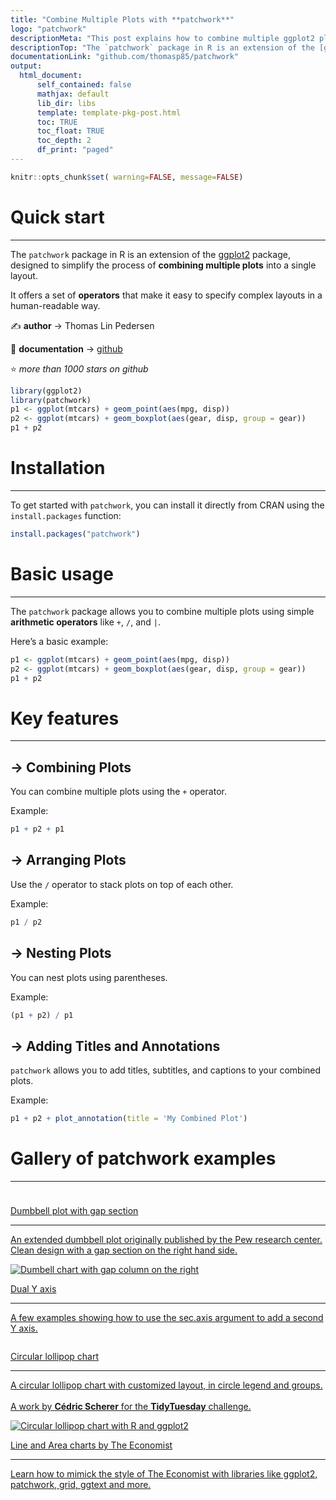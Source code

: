 ```yaml
---
title: "Combine Multiple Plots with **patchwork**"
logo: "patchwork"
descriptionMeta: "This post explains how to combine multiple ggplot2 plots into a single layout using the patchwork package. It provides several reproducible examples with explanation and R code."
descriptionTop: "The `patchwork` package in R is an extension of the [ggplot2](https://r-graph-gallery.com/ggplot2-package.html) package, designed to simplify the process of **combining multiple plots** into a single layout.<br/>This post showcases the **key features** of `patchwork` and provides a set of **graph examples** using the package."
documentationLink: "github.com/thomasp85/patchwork"
output:
  html_document:
      self_contained: false    
      mathjax: default
      lib_dir: libs
      template: template-pkg-post.html
      toc: TRUE
      toc_float: TRUE
      toc_depth: 2
      df_print: "paged"
---
```


```r
knitr::opts_chunk$set( warning=FALSE, message=FALSE)
```

<div class="container">

# Quick start
***
The `patchwork` package in R is an extension of the [ggplot2](https://r-graph-gallery.com/ggplot2-package.html) package, designed to simplify the process of **combining multiple plots** into a single layout.

<div class = "row">

<div class = "col-md-5  col-sm-12 align-self-center">

It offers a set of **operators** that make it easy to specify complex layouts in a human-readable way.

✍️ **author** &rarr; Thomas Lin Pedersen

📘 **documentation** &rarr; [github](https://thomasp85.github.io/patchwork/)

⭐️ *more than 1000 stars on github*
</div>

<div class = "col-md-7  col-sm-12">
```r
library(ggplot2)
library(patchwork)
p1 <- ggplot(mtcars) + geom_point(aes(mpg, disp))
p2 <- ggplot(mtcars) + geom_boxplot(aes(gear, disp, group = gear))
p1 + p2
```
</div>
</div>

# Installation
***
To get started with `patchwork`, you can install it directly from CRAN using the `install.packages` function:

```r
install.packages("patchwork")
```

# Basic usage 
***

The `patchwork` package allows you to combine multiple plots using simple **arithmetic operators** like `+`, `/`, and `|`.

Here's a basic example:

```r
p1 <- ggplot(mtcars) + geom_point(aes(mpg, disp))
p2 <- ggplot(mtcars) + geom_boxplot(aes(gear, disp, group = gear))
p1 + p2
```

# Key features
***

## &rarr; Combining Plots
You can combine multiple plots using the `+` operator.

Example:

```r
p1 + p2 + p1
```

## &rarr; Arranging Plots
Use the `/` operator to stack plots on top of each other.

Example:

```r
p1 / p2
```

## &rarr; Nesting Plots
You can nest plots using parentheses.

Example:

```r
(p1 + p2) / p1
```

## &rarr; Adding Titles and Annotations
`patchwork` allows you to add titles, subtitles, and captions to your combined plots.

Example:

```r
p1 + p2 + plot_annotation(title = 'My Combined Plot')
```

# Gallery of patchwork examples
***
<section class=bg id=portfolio style=padding-top:10px><div class=container><div class=row id=portfolio-items><div class="portfolio-item col-sm-6 col-md-6"><a class=portfolio-link href=web-dumbbell-chart-with-a-gap-column.html><div class=portfolio-hover><div class=portfolio-hover-content><p>Dumbbell plot with gap section<hr><p class=explanation_portfolio>An extended dumbbell plot originally published by the Pew research center. Clean design with a gap section on the right hand side.</div></div><img alt="Dumbell chart with gap column on the right"class="img-fluid imgOfPortfolio"src=../img/fromTheWeb/web-dumbbell-chart-with-a-gap-column-2.png></a></div><div class="portfolio-item col-sm-6 col-md-4"><a class=portfolio-link href=line-chart-dual-Y-axis-ggplot2.html><div class=portfolio-hover><div class=portfolio-hover-content><p>Dual Y axis<hr><p class=explanation_portfolio>A few examples showing how to use the sec.axis argument to add a second Y axis.</div></div><img alt=""class="img-fluid imgOfPortfolio"src=../img/graph/line-chart-dual-Y-axis-ggplot2_2.png></a></div><div class="portfolio-item col-sm-6 col-md-5"><a class=portfolio-link href=web-circular-lollipop-plot-with-ggplot2.html><div class=portfolio-hover><div class=portfolio-hover-content><p>Circular lollipop chart<hr><p class=explanation_portfolio>A circular lollipop chart with customized layout, in circle legend and groups.<br><br>A work by <b>Cédric Scherer</b> for the <b>TidyTuesday</b> challenge.</div></div><img alt="Circular lollipop chart with R and ggplot2"class="img-fluid imgOfPortfolio"src=../img/fromTheWeb/web-circular-lollipop-plot-with-ggplot2-square.png></a></div><div class="portfolio-item col-sm-6 col-md-5"><div class=portfolio-item><a class=portfolio-link href=web-lineplots-and-area-chart-the-economist.html><div class=portfolio-hover><div class=portfolio-hover-content><p>Line and Area charts by The Economist<hr><p class=explanation_portfolio>Learn how to mimick the style of The Economist with libraries like ggplot2, patchwork, grid, ggtext and more.</div></div><img alt=""class="img-fluid imgOfPortfolio"src=../img/fromTheWeb/web-lineplots-and-area-chart-the-economist.png></a></div></div></div></div></section>

<!-- Close container -->
</div>
